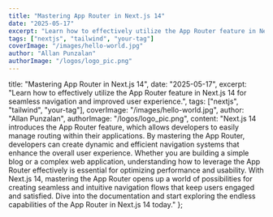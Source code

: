 ```yaml
---
title: "Mastering App Router in Next.js 14"
date: "2025-05-17"
excerpt: "Learn how to effectively utilize the App Router feature in Next.js 14 for seamless navigation and improved user experience."
tags: ["nextjs", "tailwind", "your-tag"]
coverImage: "/images/hello-world.jpg"
author: "Allan Punzalan"
authorImage: "/logos/logo_pic.png"
---
```


title: "Mastering App Router in Next.js 14",
date: "2025-05-17",
excerpt: "Learn how to effectively utilize the App Router feature in Next.js 14 for seamless navigation and improved user experience.",
tags: ["nextjs", "tailwind", "your-tag"],
coverImage: "/images/hello-world.jpg",
author: "Allan Punzalan",
authorImage: "/logos/logo_pic.png",
content: "Next.js 14 introduces the App Router feature, which allows developers to easily manage routing within their applications. By mastering the App Router, developers can create dynamic and efficient navigation systems that enhance the overall user experience. Whether you are building a simple blog or a complex web application, understanding how to leverage the App Router effectively is essential for optimizing performance and usability. With Next.js 14, mastering the App Router opens up a world of possibilities for creating seamless and intuitive navigation flows that keep users engaged and satisfied. Dive into the documentation and start exploring the endless capabilities of the App Router in Next.js 14 today."
};